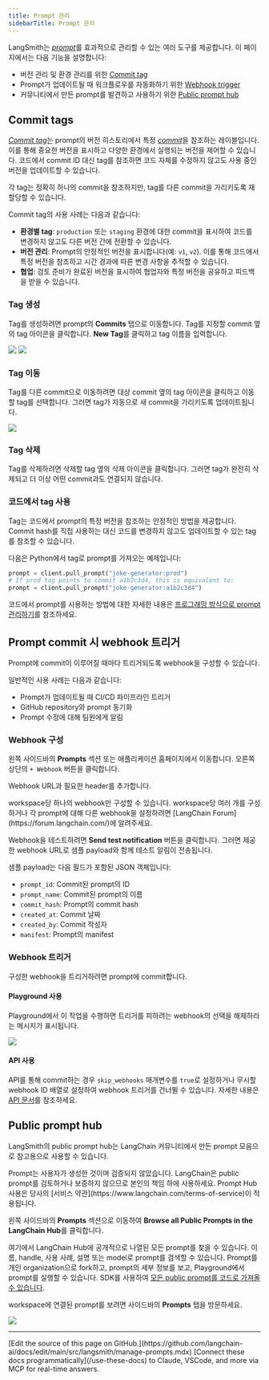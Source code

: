 ```yaml
---
title: Prompt 관리
sidebarTitle: Prompt 관리
---
```


LangSmith는 [_prompt_](/langsmith/prompt-engineering-concepts)를 효과적으로 관리할 수 있는 여러 도구를 제공합니다. 이 페이지에서는 다음 기능을 설명합니다:

- 버전 관리 및 환경 관리를 위한 [Commit tag](#commit-tags)
- Prompt가 업데이트될 때 워크플로우를 자동화하기 위한 [Webhook trigger](#trigger-a-webhook-on-prompt-commit)
- 커뮤니티에서 만든 prompt를 발견하고 사용하기 위한 [Public prompt hub](#public-prompt-hub)

## Commit tags

[_Commit tag_](/langsmith/prompt-engineering-concepts#tags)는 prompt의 버전 히스토리에서 특정 [_commit_](/langsmith/prompt-engineering-concepts#commits)을 참조하는 레이블입니다. 이를 통해 중요한 버전을 표시하고 다양한 환경에서 실행되는 버전을 제어할 수 있습니다. 코드에서 commit ID 대신 tag를 참조하면 코드 자체를 수정하지 않고도 사용 중인 버전을 업데이트할 수 있습니다.

각 tag는 정확히 하나의 commit을 참조하지만, tag를 다른 commit을 가리키도록 재할당할 수 있습니다.

Commit tag의 사용 사례는 다음과 같습니다:

- **환경별 tag**: `production` 또는 `staging` 환경에 대한 commit을 표시하여 코드를 변경하지 않고도 다른 버전 간에 전환할 수 있습니다.
- **버전 관리**: Prompt의 안정적인 버전을 표시합니다(예: `v1`, `v2`). 이를 통해 코드에서 특정 버전을 참조하고 시간 경과에 따른 변경 사항을 추적할 수 있습니다.
- **협업**: 검토 준비가 완료된 버전을 표시하여 협업자와 특정 버전을 공유하고 피드백을 받을 수 있습니다.

### Tag 생성

Tag를 생성하려면 prompt의 **Commits** 탭으로 이동합니다. Tag를 지정할 commit 옆의 tag 아이콘을 클릭합니다. **New Tag**를 클릭하고 tag 이름을 입력합니다.

![](/langsmith/images/commits-tab.png) ![](/langsmith/images/create-new-prompt-tag.png)

### Tag 이동

Tag를 다른 commit으로 이동하려면 대상 commit 옆의 tag 아이콘을 클릭하고 이동할 tag를 선택합니다. 그러면 tag가 자동으로 새 commit을 가리키도록 업데이트됩니다.

![](/langsmith/images/move-prompt-tag.png)

### Tag 삭제

Tag를 삭제하려면 삭제할 tag 옆의 삭제 아이콘을 클릭합니다. 그러면 tag가 완전히 삭제되고 더 이상 어떤 commit과도 연결되지 않습니다.

### 코드에서 tag 사용

Tag는 코드에서 prompt의 특정 버전을 참조하는 안정적인 방법을 제공합니다. Commit hash를 직접 사용하는 대신 코드를 변경하지 않고도 업데이트할 수 있는 tag를 참조할 수 있습니다.

다음은 Python에서 tag로 prompt를 가져오는 예제입니다:

```python
prompt = client.pull_prompt("joke-generator:prod")
# If prod tag points to commit a1b2c3d4, this is equivalent to:
prompt = client.pull_prompt("joke-generator:a1b2c3d4")
```

코드에서 prompt를 사용하는 방법에 대한 자세한 내용은 [프로그래밍 방식으로 prompt 관리하기](/langsmith/manage-prompts-programmatically)를 참조하세요.

## Prompt commit 시 webhook 트리거

Prompt에 commit이 이루어질 때마다 트리거되도록 webhook을 구성할 수 있습니다.

일반적인 사용 사례는 다음과 같습니다:

* Prompt가 업데이트될 때 CI/CD 파이프라인 트리거
* GitHub repository와 prompt 동기화
* Prompt 수정에 대해 팀원에게 알림

### Webhook 구성

왼쪽 사이드바의 **Prompts** 섹션 또는 애플리케이션 홈페이지에서 이동합니다. 오른쪽 상단의 `+ Webhook` 버튼을 클릭합니다.

Webhook URL과 필요한 header를 추가합니다.

<Note>
workspace당 하나의 webhook만 구성할 수 있습니다. workspace당 여러 개를 구성하거나 각 prompt에 대해 다른 webhook을 설정하려면 [LangChain Forum](https://forum.langchain.com/)에 알려주세요.
</Note>

Webhook을 테스트하려면 **Send test notification** 버튼을 클릭합니다. 그러면 제공한 webhook URL로 샘플 payload와 함께 테스트 알림이 전송됩니다.

샘플 payload는 다음 필드가 포함된 JSON 객체입니다:

- `prompt_id`: Commit된 prompt의 ID
- `prompt_name`: Commit된 prompt의 이름
- `commit_hash`: Prompt의 commit hash
- `created_at`: Commit 날짜
- `created_by`: Commit 작성자
- `manifest`: Prompt의 manifest

### Webhook 트리거

구성한 webhook을 트리거하려면 prompt에 commit합니다.

#### Playground 사용

Playground에서 이 작업을 수행하면 트리거를 피하려는 webhook의 선택을 해제하라는 메시지가 표시됩니다.

![](/langsmith/images/commit-prompt-playground.png)

#### API 사용

API를 통해 commit하는 경우 `skip_webhooks` 매개변수를 `true`로 설정하거나 무시할 webhook ID 배열로 설정하여 webhook 트리거를 건너뛸 수 있습니다. 자세한 내용은 [API 문서](https://api.smith.langchain.com/redoc#tag/commits/operation/create_commit_api_v1_commits__owner___repo__post)를 참조하세요.

## Public prompt hub

LangSmith의 public prompt hub는 LangChain 커뮤니티에서 만든 prompt 모음으로 참고용으로 사용할 수 있습니다.

<Note>
Prompt는 사용자가 생성한 것이며 검증되지 않았습니다. LangChain은 public prompt를 검토하거나 보증하지 않으므로 본인의 책임 하에 사용하세요. Prompt Hub 사용은 당사의 [서비스 약관](https://www.langchain.com/terms-of-service)이 적용됩니다.
</Note>

왼쪽 사이드바의 **Prompts** 섹션으로 이동하여 **Browse all Public Prompts in the LangChain Hub**를 클릭합니다.

여기에서 LangChain Hub에 공개적으로 나열된 모든 prompt를 찾을 수 있습니다. 이름, handle, 사용 사례, 설명 또는 model로 prompt를 검색할 수 있습니다. Prompt를 개인 organization으로 fork하고, prompt의 세부 정보를 보고, Playground에서 prompt를 실행할 수 있습니다. SDK를 사용하여 [모든 public prompt를 코드로 가져올 수 있습니다](/langsmith/manage-prompts-programmatically).

workspace에 연결된 prompt를 보려면 사이드바의 **Prompts** 탭을 방문하세요.

![](/langsmith/images/prompts-tab.png)

---

<Callout icon="pen-to-square" iconType="regular">
    [Edit the source of this page on GitHub.](https://github.com/langchain-ai/docs/edit/main/src/langsmith/manage-prompts.mdx)
</Callout>
<Tip icon="terminal" iconType="regular">
    [Connect these docs programmatically](/use-these-docs) to Claude, VSCode, and more via MCP for    real-time answers.
</Tip>
